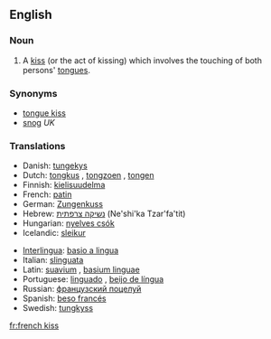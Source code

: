==English==

===Noun===
{{en-noun|sg=[[french]] [[kiss]]|es}}

# A [[kiss]] (or the act of kissing) which involves the touching of both persons' [[tongue]]s.

===Synonyms===
*[[tongue kiss]]
*[[snog]] ''UK''

===Translations===
{{rfc-level|Translations at L3+ (AutoFormat would have corrected level of Synonyms)}}
{{trans-top|tongue kiss}}
*Danish: [[tungekys]]
*Dutch: [[tongkus]] {{m}}, [[tongzoen]] {{m}}, [[tongen]]
*Finnish: [[kielisuudelma]]
*French: [[patin]] {{m}}
*German: [[Zungenkuss]] {{m}}
*Hebrew: [[נשיקה צרפתית]] (Ne'shi'ka Tzar'fa'tit)
*Hungarian: [[nyelves csók]]
*Icelandic: [[sleikur]] {{m}}
{{trans-mid}}
*[[Interlingua]]: [[basio a lingua]]
*Italian: [[slinguata]] {{f}}
*Latin: [[suavium]] {{n}}, [[basium linguae]] {{n}}
*Portuguese: [[linguado]] {{m}}, [[beijo de língua]] {{m}}
*Russian: [[французский поцелуй]] {{m}}
*Spanish: [[beso francés]] {{m}}
*Swedish: [[tungkyss]] {{c}}
{{trans-bottom}}

[[fr:french kiss]]